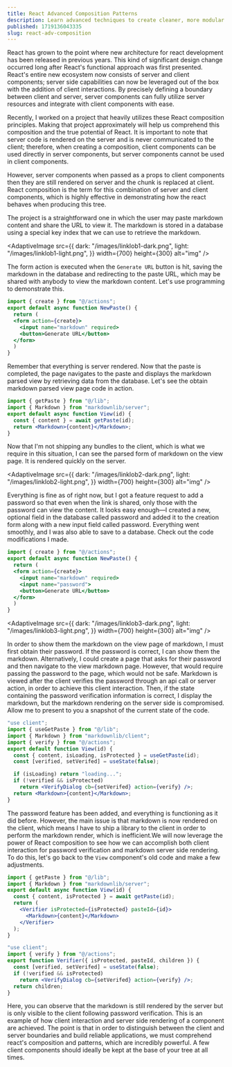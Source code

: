 ```yaml
---
title: React Advanced Composition Patterns
description: Learn advanced techniques to create cleaner, more modular React components. Perfect for experienced developers aiming to enhance their React skills.
published: 1719136043335
slug: react-adv-composition
---
```


React has grown to the point where new architecture for react development has been released in previous years. This kind of significant design change occurred long after React's functional approach was first presented. React's entire new ecosystem now consists of server and client components; server side capabilities can now be leveraged out of the box with the addition of client interactions. By precisely defining a boundary between client and server, server components can fully utilize server resources and integrate with client components with ease.

Recently, I worked on a project that heavily utilizes these React composition principles. Making that project approximately will help us comprehend this composition and the true potential of React. It is important to note that server code is rendered on the server and is never communicated to the client; therefore, when creating a composition, client components can be used directly in server components, but server components cannot be used in client components.

However, server components when passed as a props to client components then they are still rendered on server and the chunk is replaced at client. React composition is the term for this combination of server and client components, which is highly effective in demonstrating how the react behaves when producing this tree.

The project is a straightforward one in which the user may paste markdown content and share the URL to view it. The markdown is stored in a database using a special key index that we can use to retrieve the markdown.

<AdaptiveImage
  src={{
    dark: "/images/linklob1-dark.png",
    light: "/images/linklob1-light.png",
  }}
  width={700}
  height={300}
  alt="img"
/>

The form action is executed when the `Generate URL` button is hit, saving the markdown in the database and redirecting to the paste URL, which may be shared with anybody to view the markdown content. Let's use programming to demonstrate this.

```jsx
import { create } from "@/actions";
export default async function NewPaste() {
  return (
  <form action={create}>
    <input name="markdown" required>
    <button>Generate URL</button>
  </form>
  )
}
```

Remember that everything is server rendered. Now that the paste is completed, the page navigates to the paste and displays the markdown parsed view by retrieving data from the database. Let's see the obtain markdown parsed view page code in action.

```jsx
import { getPaste } from "@/lib";
import { Markdown } from "markdownlib/server";
export default async function View(id) {
  const { content } = await getPaste(id);
  return <Markdown>{content}</Markdown>;
}
```

Now that I'm not shipping any bundles to the client, which is what we require in this situation, I can see the parsed form of markdown on the view page. It is rendered quickly on the server.

<AdaptiveImage
  src={{
    dark: "/images/linklob2-dark.png",
    light: "/images/linklob2-light.png",
  }}
  width={700}
  height={300}
  alt="img"
/>

Everything is fine as of right now, but I got a feature request to add a password so that even when the link is shared, only those with the password can view the content. It looks easy enough—I created a new, optional field in the database called password and added it to the creation form along with a new input field called password. Everything went smoothly, and I was also able to save to a database. Check out the code modifications I made.

```jsx {6}
import { create } from "@/actions";
export default async function NewPaste() {
  return (
  <form action={create}>
    <input name="markdown" required>
    <input name="password">
    <button>Generate URL</button>
  </form>
  )
}
```

<AdaptiveImage
  src={{
    dark: "/images/linklob3-dark.png",
    light: "/images/linklob3-light.png",
  }}
  width={700}
  height={300}
  alt="img"
/>

In order to show them the markdown on the view page of markdown, I must first obtain their password. If the password is correct, I can show them the markdown. Alternatively, I could create a page that asks for their password and then navigate to the view markdown page. However, that would require passing the password to the page, which would not be safe. Markdown is viewed after the client verifies the password through an api call or server action, in order to achieve this client interaction. Then, if the state containing the password verification information is correct, I display the markdown, but the markdown rendering on the server side is compromised. Allow me to present to you a snapshot of the current state of the code.

```jsx
"use client";
import { useGetPaste } from "@/lib";
import { Markdown } from "markdownlib/client";
import { verify } from "@/actions";
export default function View(id) {
  const { content, isLoading, isProtected } = useGetPaste(id);
  const [verified, setVerifed] = useState(false);

  if (isLoading) return "loading...";
  if (!verified && isProtected)
    return <VerifyDialog cb={setVerifed} action={verify} />;
  return <Markdown>{content}</Markdown>;
}
```

The password feature has been added, and everything is functioning as it did before. However, the main issue is that markdown is now rendered on the client, which means I have to ship a library to the client in order to perform the markdown render, which is inefficient.We will now leverage the power of React composition to see how we can accomplish both client interaction for password verification and markdown server side rendering. To do this, let's go back to the `View` component's old code and make a few adjustments.

```jsx
import { getPaste } from "@/lib";
import { Markdown } from "markdownlib/server";
export default async function View(id) {
  const { content, isProtected } = await getPaste(id);
  return (
    <Verifier isProtected={isProtected} pasteId={id}>
      <Markdown>{content}</Markdown>
    </Verifier>
  );
}
```

```jsx
"use client";
import { verify } from "@/actions";
export function Verifier({ isProtected, pasteId, children }) {
  const [verified, setVerifed] = useState(false);
  if (!verified && isProtected)
    return <VerifyDialog cb={setVerifed} action={verify} />;
  return children;
}
```

Here, you can observe that the markdown is still rendered by the server but is only visible to the client following password verification. This is an example of how client interaction and server side rendering of a component are achieved. The point is that in order to distinguish between the client and server boundaries and build reliable applications, we must comprehend react's composition and patterns, which are incredibly powerful. A few client components should ideally be kept at the base of your tree at all times.

